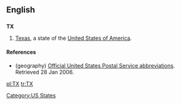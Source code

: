 {{see|tx}}

==English==

==={{abbreviation}}===
{{wikipedia}}
'''TX'''

# {{geography}} [[Texas]], a state of the [[United States of America]].

====References====
* (geography) [http://www.usps.com/ncsc/lookups/abbreviations.html Official United States Postal Service abbreviations]. Retrieved 28 Jan 2006.

[[Category:US States]]

[[pl:TX]]
[[tr:TX]]
